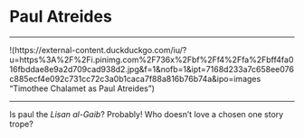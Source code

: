 # Paul Atreides

---

!(https://external-content.duckduckgo.com/iu/?u=https%3A%2F%2Fi.pinimg.com%2F736x%2Fbf%2Ff4%2Ffa%2Fbff4fa016fbddae8e9a2d709cad938d2.jpg&f=1&nofb=1&ipt=7168d233a7c658ee076c885ecf4e092c731cc72c3a0b1caca7f88a816b76b74a&ipo=images "Timothee Chalamet as Paul Atreides")

---

Is paul the _Lisan al-Gaib_? Probably! Who doesn't love a chosen one story trope?
